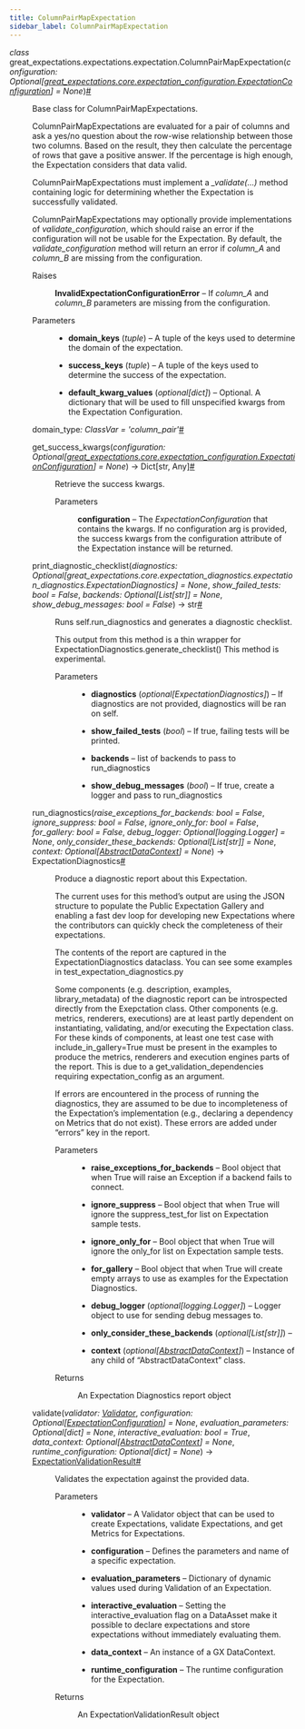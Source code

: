 ```yaml
---
title: ColumnPairMapExpectation
sidebar_label: ColumnPairMapExpectation
---
```



<section class="sphinx-api-doc" id="columnpairmapexpectation">

<dl class="py class">
<dt class="sig sig-object py" id="great_expectations.expectations.expectation.ColumnPairMapExpectation">
<em class="property"><span class="pre">class</span><span class="w"> </span></em><span class="sig-prename descclassname"><span class="pre">great_expectations.expectations.expectation.</span></span><span class="sig-name descname"><span class="pre">ColumnPairMapExpectation</span></span><span class="sig-paren">(</span><em class="sig-param"><span class="n"><span class="pre">configuration</span></span><span class="p"><span class="pre">:</span></span><span class="w"> </span><span class="n"><span class="pre">Optional</span><span class="p"><span class="pre">[</span></span><a class="reference internal" href="https://docs.greatexpectations.io/docs/0.17.23/reference/api/core/ExpectationConfiguration_class#great_expectations.core.ExpectationConfiguration" title="great_expectations.core.expectation_configuration.ExpectationConfiguration"><span class="pre">great_expectations.core.expectation_configuration.ExpectationConfiguration</span></a><span class="p"><span class="pre">]</span></span></span><span class="w"> </span><span class="o"><span class="pre">=</span></span><span class="w"> </span><span class="default_value"><span class="pre">None</span></span></em><span class="sig-paren">)</span><a class="headerlink" href="#great_expectations.expectations.expectation.ColumnPairMapExpectation" title="Permalink to this definition">#</a></dt>
<dd><p>Base class for ColumnPairMapExpectations.</p>
<p>ColumnPairMapExpectations are evaluated for a pair of columns and ask a yes/no question about the row-wise
relationship between those two columns. Based on the result, they then calculate the percentage of rows
that gave a positive answer. If the percentage is high enough, the Expectation considers that data valid.</p>
<p>ColumnPairMapExpectations must implement a <cite>_validate(…)</cite> method containing logic
for determining whether the Expectation is successfully validated.</p>
<p>ColumnPairMapExpectations may optionally provide implementations of <cite>validate_configuration</cite>,
which should raise an error if the configuration will not be usable for the Expectation. By default,
the <cite>validate_configuration</cite> method will return an error if <cite>column_A</cite> and <cite>column_B</cite> are missing from the configuration.</p>
<dl class="field-list simple">
<dt class="field-odd">Raises</dt>
<dd class="field-odd"><p><strong>InvalidExpectationConfigurationError</strong> – If <cite>column_A</cite> and <cite>column_B</cite> parameters are missing from the configuration.</p>
</dd>
<dt class="field-even">Parameters</dt>
<dd class="field-even"><ul class="simple">
<li><p><strong>domain_keys</strong> (<em>tuple</em>) – A tuple of the keys used to determine the domain of the
expectation.</p></li>
<li><p><strong>success_keys</strong> (<em>tuple</em>) – A tuple of the keys used to determine the success of
the expectation.</p></li>
<li><p><strong>default_kwarg_values</strong> (<em>optional</em><em>[</em><em>dict</em><em>]</em>) – Optional. A dictionary that will be used to fill unspecified
kwargs from the Expectation Configuration.</p></li>
</ul>
</dd>
</dl>
<dl class="py attribute">
<dt class="sig sig-object py" id="great_expectations.expectations.expectation.ColumnPairMapExpectation.domain_type">
<span class="sig-name descname"><span class="pre">domain_type</span></span><em class="property"><span class="p"><span class="pre">:</span></span><span class="w"> </span><span class="pre">ClassVar</span></em><em class="property"><span class="w"> </span><span class="p"><span class="pre">=</span></span><span class="w"> </span><span class="pre">'column_pair'</span></em><a class="headerlink" href="#great_expectations.expectations.expectation.ColumnPairMapExpectation.domain_type" title="Permalink to this definition">#</a></dt>
<dd></dd></dl>
<dl class="py method">
<dt class="sig sig-object py" id="great_expectations.expectations.expectation.ColumnPairMapExpectation.get_success_kwargs">
<span class="sig-name descname"><span class="pre">get_success_kwargs</span></span><span class="sig-paren">(</span><em class="sig-param"><span class="n"><span class="pre">configuration</span></span><span class="p"><span class="pre">:</span></span><span class="w"> </span><span class="n"><span class="pre">Optional</span><span class="p"><span class="pre">[</span></span><a class="reference internal" href="https://docs.greatexpectations.io/docs/0.17.23/reference/api/core/ExpectationConfiguration_class#great_expectations.core.ExpectationConfiguration" title="great_expectations.core.expectation_configuration.ExpectationConfiguration"><span class="pre">great_expectations.core.expectation_configuration.ExpectationConfiguration</span></a><span class="p"><span class="pre">]</span></span></span><span class="w"> </span><span class="o"><span class="pre">=</span></span><span class="w"> </span><span class="default_value"><span class="pre">None</span></span></em><span class="sig-paren">)</span> <span class="sig-return"><span class="sig-return-icon">→</span> <span class="sig-return-typehint"><span class="pre">Dict</span><span class="p"><span class="pre">[</span></span><span class="pre">str</span><span class="p"><span class="pre">,</span></span><span class="w"> </span><span class="pre">Any</span><span class="p"><span class="pre">]</span></span></span></span><a class="headerlink" href="#great_expectations.expectations.expectation.ColumnPairMapExpectation.get_success_kwargs" title="Permalink to this definition">#</a></dt>
<dd><p>Retrieve the success kwargs.</p>
<dl class="field-list simple">
<dt class="field-odd">Parameters</dt>
<dd class="field-odd"><p><strong>configuration</strong> – The <cite>ExpectationConfiguration</cite> that contains the kwargs. If no configuration arg is provided,
the success kwargs from the configuration attribute of the Expectation instance will be returned.</p>
</dd>
</dl>
</dd></dl>
<dl class="py method">
<dt class="sig sig-object py" id="great_expectations.expectations.expectation.ColumnPairMapExpectation.print_diagnostic_checklist">
<span class="sig-name descname"><span class="pre">print_diagnostic_checklist</span></span><span class="sig-paren">(</span><em class="sig-param"><span class="n"><span class="pre">diagnostics</span></span><span class="p"><span class="pre">:</span></span><span class="w"> </span><span class="n"><span class="pre">Optional</span><span class="p"><span class="pre">[</span></span><span class="pre">great_expectations.core.expectation_diagnostics.expectation_diagnostics.ExpectationDiagnostics</span><span class="p"><span class="pre">]</span></span></span><span class="w"> </span><span class="o"><span class="pre">=</span></span><span class="w"> </span><span class="default_value"><span class="pre">None</span></span></em>, <em class="sig-param"><span class="n"><span class="pre">show_failed_tests</span></span><span class="p"><span class="pre">:</span></span><span class="w"> </span><span class="n"><span class="pre">bool</span></span><span class="w"> </span><span class="o"><span class="pre">=</span></span><span class="w"> </span><span class="default_value"><span class="pre">False</span></span></em>, <em class="sig-param"><span class="n"><span class="pre">backends</span></span><span class="p"><span class="pre">:</span></span><span class="w"> </span><span class="n"><span class="pre">Optional</span><span class="p"><span class="pre">[</span></span><span class="pre">List</span><span class="p"><span class="pre">[</span></span><span class="pre">str</span><span class="p"><span class="pre">]</span></span><span class="p"><span class="pre">]</span></span></span><span class="w"> </span><span class="o"><span class="pre">=</span></span><span class="w"> </span><span class="default_value"><span class="pre">None</span></span></em>, <em class="sig-param"><span class="n"><span class="pre">show_debug_messages</span></span><span class="p"><span class="pre">:</span></span><span class="w"> </span><span class="n"><span class="pre">bool</span></span><span class="w"> </span><span class="o"><span class="pre">=</span></span><span class="w"> </span><span class="default_value"><span class="pre">False</span></span></em><span class="sig-paren">)</span> <span class="sig-return"><span class="sig-return-icon">→</span> <span class="sig-return-typehint"><span class="pre">str</span></span></span><a class="headerlink" href="#great_expectations.expectations.expectation.ColumnPairMapExpectation.print_diagnostic_checklist" title="Permalink to this definition">#</a></dt>
<dd><p>Runs self.run_diagnostics and generates a diagnostic checklist.</p>
<p>This output from this method is a thin wrapper for ExpectationDiagnostics.generate_checklist()
This method is experimental.</p>
<dl class="field-list simple">
<dt class="field-odd">Parameters</dt>
<dd class="field-odd"><ul class="simple">
<li><p><strong>diagnostics</strong> (<em>optional</em><em>[</em><em>ExpectationDiagnostics</em><em>]</em>) – If diagnostics are not provided, diagnostics will be ran on self.</p></li>
<li><p><strong>show_failed_tests</strong> (<em>bool</em>) – If true, failing tests will be printed.</p></li>
<li><p><strong>backends</strong> – list of backends to pass to run_diagnostics</p></li>
<li><p><strong>show_debug_messages</strong> (<em>bool</em>) – If true, create a logger and pass to run_diagnostics</p></li>
</ul>
</dd>
</dl>
</dd></dl>
<dl class="py method">
<dt class="sig sig-object py" id="great_expectations.expectations.expectation.ColumnPairMapExpectation.run_diagnostics">
<span class="sig-name descname"><span class="pre">run_diagnostics</span></span><span class="sig-paren">(</span><em class="sig-param"><span class="n"><span class="pre">raise_exceptions_for_backends</span></span><span class="p"><span class="pre">:</span></span><span class="w"> </span><span class="n"><span class="pre">bool</span></span><span class="w"> </span><span class="o"><span class="pre">=</span></span><span class="w"> </span><span class="default_value"><span class="pre">False</span></span></em>, <em class="sig-param"><span class="n"><span class="pre">ignore_suppress</span></span><span class="p"><span class="pre">:</span></span><span class="w"> </span><span class="n"><span class="pre">bool</span></span><span class="w"> </span><span class="o"><span class="pre">=</span></span><span class="w"> </span><span class="default_value"><span class="pre">False</span></span></em>, <em class="sig-param"><span class="n"><span class="pre">ignore_only_for</span></span><span class="p"><span class="pre">:</span></span><span class="w"> </span><span class="n"><span class="pre">bool</span></span><span class="w"> </span><span class="o"><span class="pre">=</span></span><span class="w"> </span><span class="default_value"><span class="pre">False</span></span></em>, <em class="sig-param"><span class="n"><span class="pre">for_gallery</span></span><span class="p"><span class="pre">:</span></span><span class="w"> </span><span class="n"><span class="pre">bool</span></span><span class="w"> </span><span class="o"><span class="pre">=</span></span><span class="w"> </span><span class="default_value"><span class="pre">False</span></span></em>, <em class="sig-param"><span class="n"><span class="pre">debug_logger</span></span><span class="p"><span class="pre">:</span></span><span class="w"> </span><span class="n"><span class="pre">Optional</span><span class="p"><span class="pre">[</span></span><span class="pre">logging.Logger</span><span class="p"><span class="pre">]</span></span></span><span class="w"> </span><span class="o"><span class="pre">=</span></span><span class="w"> </span><span class="default_value"><span class="pre">None</span></span></em>, <em class="sig-param"><span class="n"><span class="pre">only_consider_these_backends</span></span><span class="p"><span class="pre">:</span></span><span class="w"> </span><span class="n"><span class="pre">Optional</span><span class="p"><span class="pre">[</span></span><span class="pre">List</span><span class="p"><span class="pre">[</span></span><span class="pre">str</span><span class="p"><span class="pre">]</span></span><span class="p"><span class="pre">]</span></span></span><span class="w"> </span><span class="o"><span class="pre">=</span></span><span class="w"> </span><span class="default_value"><span class="pre">None</span></span></em>, <em class="sig-param"><span class="n"><span class="pre">context</span></span><span class="p"><span class="pre">:</span></span><span class="w"> </span><span class="n"><span class="pre">Optional</span><span class="p"><span class="pre">[</span></span><a class="reference internal" href="https://docs.greatexpectations.io/docs/0.17.23/reference/api/data_context/AbstractDataContext_class#great_expectations.data_context.AbstractDataContext" title="great_expectations.data_context.AbstractDataContext"><span class="pre">AbstractDataContext</span></a><span class="p"><span class="pre">]</span></span></span><span class="w"> </span><span class="o"><span class="pre">=</span></span><span class="w"> </span><span class="default_value"><span class="pre">None</span></span></em><span class="sig-paren">)</span> <span class="sig-return"><span class="sig-return-icon">→</span> <span class="sig-return-typehint"><span class="pre">ExpectationDiagnostics</span></span></span><a class="headerlink" href="#great_expectations.expectations.expectation.ColumnPairMapExpectation.run_diagnostics" title="Permalink to this definition">#</a></dt>
<dd><p>Produce a diagnostic report about this Expectation.</p>
<p>The current uses for this method’s output are
using the JSON structure to populate the Public Expectation Gallery
and enabling a fast dev loop for developing new Expectations where the
contributors can quickly check the completeness of their expectations.</p>
<p>The contents of the report are captured in the ExpectationDiagnostics dataclass.
You can see some examples in test_expectation_diagnostics.py</p>
<p>Some components (e.g. description, examples, library_metadata) of the diagnostic report can be introspected directly from the Exepctation class.
Other components (e.g. metrics, renderers, executions) are at least partly dependent on instantiating, validating, and/or executing the Expectation class.
For these kinds of components, at least one test case with include_in_gallery=True must be present in the examples to
produce the metrics, renderers and execution engines parts of the report. This is due to
a get_validation_dependencies requiring expectation_config as an argument.</p>
<p>If errors are encountered in the process of running the diagnostics, they are assumed to be due to
incompleteness of the Expectation’s implementation (e.g., declaring a dependency on Metrics
that do not exist). These errors are added under “errors” key in the report.</p>
<dl class="field-list simple">
<dt class="field-odd">Parameters</dt>
<dd class="field-odd"><ul class="simple">
<li><p><strong>raise_exceptions_for_backends</strong> – Bool object that when True will raise an Exception if a backend fails to connect.</p></li>
<li><p><strong>ignore_suppress</strong> – Bool object that when True will ignore the suppress_test_for list on Expectation sample tests.</p></li>
<li><p><strong>ignore_only_for</strong> – Bool object that when True will ignore the only_for list on Expectation sample tests.</p></li>
<li><p><strong>for_gallery</strong> – Bool object that when True will create empty arrays to use as examples for the Expectation Diagnostics.</p></li>
<li><p><strong>debug_logger</strong> (<em>optional</em><em>[</em><em>logging.Logger</em><em>]</em>) – Logger object to use for sending debug messages to.</p></li>
<li><p><strong>only_consider_these_backends</strong> (<em>optional</em><em>[</em><em>List</em><em>[</em><em>str</em><em>]</em><em>]</em>) – </p></li>
<li><p><strong>context</strong> (<em>optional</em><em>[</em><a class="reference internal" href="https://docs.greatexpectations.io/docs/0.17.23/reference/api/data_context/AbstractDataContext_class#great_expectations.data_context.AbstractDataContext" title="great_expectations.data_context.AbstractDataContext"><em>AbstractDataContext</em></a><em>]</em>) – Instance of any child of “AbstractDataContext” class.</p></li>
</ul>
</dd>
<dt class="field-even">Returns</dt>
<dd class="field-even"><p>An Expectation Diagnostics report object</p>
</dd>
</dl>
</dd></dl>
<dl class="py method">
<dt class="sig sig-object py" id="great_expectations.expectations.expectation.ColumnPairMapExpectation.validate">
<span class="sig-name descname"><span class="pre">validate</span></span><span class="sig-paren">(</span><em class="sig-param"><span class="n"><span class="pre">validator</span></span><span class="p"><span class="pre">:</span></span><span class="w"> </span><span class="n"><a class="reference internal" href="https://docs.greatexpectations.io/docs/0.17.23/reference/api/validator/validator/Validator_class#great_expectations.validator.validator.Validator" title="great_expectations.validator.validator.Validator"><span class="pre">Validator</span></a></span></em>, <em class="sig-param"><span class="n"><span class="pre">configuration</span></span><span class="p"><span class="pre">:</span></span><span class="w"> </span><span class="n"><span class="pre">Optional</span><span class="p"><span class="pre">[</span></span><a class="reference internal" href="https://docs.greatexpectations.io/docs/0.17.23/reference/api/core/ExpectationConfiguration_class#great_expectations.core.ExpectationConfiguration" title="great_expectations.core.ExpectationConfiguration"><span class="pre">ExpectationConfiguration</span></a><span class="p"><span class="pre">]</span></span></span><span class="w"> </span><span class="o"><span class="pre">=</span></span><span class="w"> </span><span class="default_value"><span class="pre">None</span></span></em>, <em class="sig-param"><span class="n"><span class="pre">evaluation_parameters</span></span><span class="p"><span class="pre">:</span></span><span class="w"> </span><span class="n"><span class="pre">Optional</span><span class="p"><span class="pre">[</span></span><span class="pre">dict</span><span class="p"><span class="pre">]</span></span></span><span class="w"> </span><span class="o"><span class="pre">=</span></span><span class="w"> </span><span class="default_value"><span class="pre">None</span></span></em>, <em class="sig-param"><span class="n"><span class="pre">interactive_evaluation</span></span><span class="p"><span class="pre">:</span></span><span class="w"> </span><span class="n"><span class="pre">bool</span></span><span class="w"> </span><span class="o"><span class="pre">=</span></span><span class="w"> </span><span class="default_value"><span class="pre">True</span></span></em>, <em class="sig-param"><span class="n"><span class="pre">data_context</span></span><span class="p"><span class="pre">:</span></span><span class="w"> </span><span class="n"><span class="pre">Optional</span><span class="p"><span class="pre">[</span></span><a class="reference internal" href="https://docs.greatexpectations.io/docs/0.17.23/reference/api/data_context/AbstractDataContext_class#great_expectations.data_context.AbstractDataContext" title="great_expectations.data_context.AbstractDataContext"><span class="pre">AbstractDataContext</span></a><span class="p"><span class="pre">]</span></span></span><span class="w"> </span><span class="o"><span class="pre">=</span></span><span class="w"> </span><span class="default_value"><span class="pre">None</span></span></em>, <em class="sig-param"><span class="n"><span class="pre">runtime_configuration</span></span><span class="p"><span class="pre">:</span></span><span class="w"> </span><span class="n"><span class="pre">Optional</span><span class="p"><span class="pre">[</span></span><span class="pre">dict</span><span class="p"><span class="pre">]</span></span></span><span class="w"> </span><span class="o"><span class="pre">=</span></span><span class="w"> </span><span class="default_value"><span class="pre">None</span></span></em><span class="sig-paren">)</span> <span class="sig-return"><span class="sig-return-icon">→</span> <span class="sig-return-typehint"><a class="reference internal" href="https://docs.greatexpectations.io/docs/0.17.23/reference/api/core/ExpectationValidationResult_class#great_expectations.core.ExpectationValidationResult" title="great_expectations.core.ExpectationValidationResult"><span class="pre">ExpectationValidationResult</span></a></span></span><a class="headerlink" href="#great_expectations.expectations.expectation.ColumnPairMapExpectation.validate" title="Permalink to this definition">#</a></dt>
<dd><p>Validates the expectation against the provided data.</p>
<dl class="field-list simple">
<dt class="field-odd">Parameters</dt>
<dd class="field-odd"><ul class="simple">
<li><p><strong>validator</strong> – A Validator object that can be used to create Expectations, validate Expectations,
and get Metrics for Expectations.</p></li>
<li><p><strong>configuration</strong> – Defines the parameters and name of a specific expectation.</p></li>
<li><p><strong>evaluation_parameters</strong> – Dictionary of dynamic values used during Validation of an Expectation.</p></li>
<li><p><strong>interactive_evaluation</strong> – Setting the interactive_evaluation flag on a DataAsset
make it possible to declare expectations and store expectations without
immediately evaluating them.</p></li>
<li><p><strong>data_context</strong> – An instance of a GX DataContext.</p></li>
<li><p><strong>runtime_configuration</strong> – The runtime configuration for the Expectation.</p></li>
</ul>
</dd>
<dt class="field-even">Returns</dt>
<dd class="field-even"><p>An ExpectationValidationResult object</p>
</dd>
</dl>
</dd></dl>
</dd></dl>
</section>